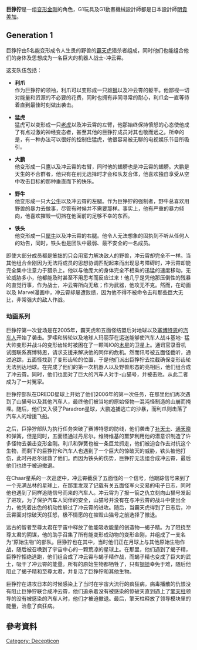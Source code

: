 {{noteTA
|G1=Transformers
}}
'''巨狰狞'''是一组[[变形金刚|变形金刚]]的角色，G1玩具及G1動畫機械設計師都是日本設計師[[明貴美加|明貴美加]]。{{refTag|[http://www.ex.org/ex/3.4/09-feature_akitaka2.html / Interview with Akitaka Mika]}}

==Generation 1==
巨狰狞由5名能变形成令人生畏的野兽的[[霸天虎|霸天虎]]猎杀者组成，同时他们也能组合他们的身体及思想成为一名巨大的机器人战士-冲云霄。

这支队伍包括：

* '''利爪'''<br>作为巨狰狞的领袖，利爪可以变形成一只雄[[狮|狮]]以及冲云霄的躯干。他鄙视一切对能量和资源的不必要的花费，同时也拥有非同寻常的耐心，利爪会一直等待着直到最佳时刻做出袭击。

* '''猛虎'''<br>猛虎可以变形成一只[[老虎|老虎]]以及冲云霄的左臂，他那始终保持愤怒的心态使他成了有点过激的神经变态者，甚至其他的巨狰狞成员对其也敬而远之。所幸的是，有一种办法可以很好的控制住猛虎，他很容易被无聊的电视娱乐节目所吸引。

* '''大鹏'''<br>他变形成一只[[鹰|鹰]]以及冲云霄的右臂，同时他的翅膀也是冲云霄的翅膀。大鹏是天生的不合群者，他只有在别无选择时才会和队友合体，他喜欢独自享受从空中攻击目标的那种垂直而下的快乐。

* '''野牛'''<br>他变形成一只大[[公牛|公牛]]以及冲云霄的左腿。作为巨狰狞的强制者，野牛总喜欢用野兽的暴力去做事，尽管有时候并不需要那样。事实上，他有严重的暴力倾向，他喜欢摧毁一切挡在他面前的足够不幸的东西。

* '''铁头'''<br>他变形成一只[[犀牛|犀牛]]以及冲云霄的右腿。他令人无法想象的固执到不听从任何人的劝告，同时，铁头也是团队中最弱、最不安全的一名成员。

即使大部分成员都是笨拙的只会用蛮力解决敌人的野兽，冲云霄却完全不一样。当其他组合金刚因为无法将成员的思想协调匹配起来而出现思考障碍时，冲云霄却能完全集中注意力于猎杀上。他以与他庞大的身体完全不相乘的迅猛的速度移动，无论威胁多小，他都能及时甚至不用思考而反应过来！他几乎是凭他那压倒性的残暴的直觉行事，作为战士，冲云霄所向无敌；作为武器，他攻无不克。然而，在动画以及 Marvel漫画中，冲云霄却屡遭败绩，因为他不得不被命令去和那些巨大无比，非常强大的敌人作战。

===动画系列===
巨狰狞第一次登场是在2005年，霸天虎和五面怪结盟后对地球以及[[塞博坦星|塞博特恩]]的[[汽车人|汽车人]]开始了袭击。罗嗦和转轮以及地球人玛丽莎在运送能够使汽车人战斗基地- 猛大帅变形并战斗的变形齿轮时被困在了一颗叫IO的[[木星|木星]]的卫星上。通讯官录音机试图联系赛博特恩，请求支援来解决他的同伴的危机。然而讯号被五面怪截听，通过追踪，五面怪找到了变形齿轮的位置，于是他们派出巨狰狞去拦截确保变形齿轮无法到达地球。在完成了他们的第一次机器人以及野兽形态的亮相后，他们组合成了冲云霄。同时，他们也面对了巨大的汽车人对手-山猫号，并被击败。从此二者成为了一对冤家。

巨狰狞部队在DREDD星球上开始了他们2006年的第一次任务，在那里他们再次遇到了山猫号以及其他汽车人，最终他们被当地的原始怪物—混沌怪制造的山崩而掩埋。随后，他们又入侵了Paradron星球，大鹏追捕逃亡的沙暴，而利爪则击落了汽车人的增援飞船。

之后，巨狰狞部队为执行任务突破了赛博特恩的防线，他们袭击了[[补天士|补天士]]、[[通天晓|通天晓]]和弹簧，但是同时，五面怪通过丹尼尔。维特维基的噩梦利用他的潜意识制造了许多怪物去袭击变形金刚。利爪和弹簧也被一条巨龙抓走，他们被迫合作去对抗这个生物，而剩下的巨狰狞和汽车人也遇到了一个巨大的惊破天的威胁，铁头被他打伤，此时丹尼尔拯救了他们。而因为铁头的伤势，巨狰狞无法组合成冲云霄，最后他们也终于被迫撤退。

在Chaar星系的一次巡逻中，冲云霄截获了五面怪的一个信号，他跟踪信号来到了一个充满丛林的星球上，在那里发现了记载有关五面怪军火交易的电子日志，同时他也遇到了同样追随信号而来的汽车人。冲云霄为了报一箭之仇立刻向山猫号发起了进攻，为了保护汽车人同伴的安全，山猫号并没有在与冲云霄的战斗中使出全力，他凭着出色的机动性躲过了冲云霄的进攻。随后，当霸天虎得到了日志后，冲云霄面对惊破天的狂怒，极不情愿的在摧毁山猫号之前选择了撤退。

远古的智者至尊太君在宇宙中释放了他能吸收能量的创造物—蝎子精。为了阻挠至尊太君的阴谋，他的助手召集了所有能变形成动物的变形金刚，并组成了一支名为“原始生物”的部队。巨狰狞也在其中，当时他们正在月球上与其他原始生物作战，随后被召唤到了宇宙中心的一颗荒凉的星球上。在那里，他们遇到了蝎子精，巨狰狞拒绝逃跑，他们组合成了冲云霄与蝎子精作战，而蝎子精也变成了巨大的武士，吸干了冲云霄的能量。所有的原始生物都牺牲了，只有[[钢锁|钢锁]]幸免于难，随后他阻止了蝎子精和至尊太君，并复活了巨狰狞和其他生物。

巨狰狞在进攻日本的时候感染上了当时在宇宙大流行的疯狂病，病毒播散的仇恨没有阻止巨狰狞联合成冲云霄，他们追杀着没有被感染的惊破天直到遇上了[[擎天柱|擎天柱]]领导的没有被感染的汽车人时，他们才被迫撤退。最后，擎天柱释放了领导模块里的能量，治愈了疯狂病。

== 參考資料 ==
{{Reflist|group="參"|2}}

{{變形金剛系列}}
[[Category:_Decepticon|Category: Decepticon]]